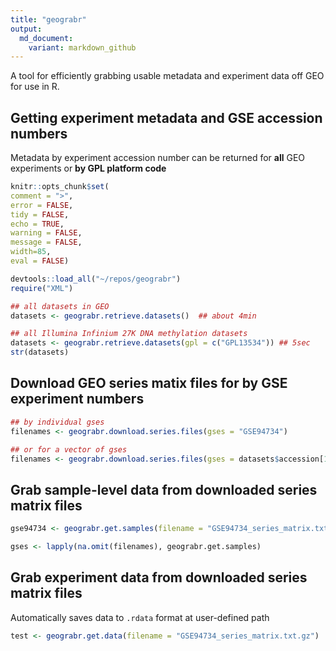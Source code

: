 ```yaml
---
title: "geograbr"
output:
  md_document:
    variant: markdown_github	
---
```


A tool for efficiently grabbing usable metadata and experiment data off GEO for use in R.

## Getting experiment metadata and GSE accession numbers

Metadata by experiment accession number can be returned for **all** GEO experiments or **by GPL platform code**

```r
knitr::opts_chunk$set(
comment = ">",
error = FALSE,
tidy = FALSE,
echo = TRUE, 
warning = FALSE, 
message = FALSE,
width=85,
eval = FALSE)
```

```r
devtools::load_all("~/repos/geograbr")
require("XML")
```

```r
## all datasets in GEO
datasets <- geograbr.retrieve.datasets()  ## about 4min
```
```r
## all Illumina Infinium 27K DNA methylation datasets
datasets <- geograbr.retrieve.datasets(gpl = c("GPL13534")) ## 5sec
str(datasets)
```


## Download GEO series matix files for by GSE experiment numbers

```r
## by individual gses
filenames <- geograbr.download.series.files(gses = "GSE94734")

## or for a vector of gses
filenames <- geograbr.download.series.files(gses = datasets$accession[1:6])
```

## Grab sample-level data from downloaded series matrix files

```r

gse94734 <- geograbr.get.samples(filename = "GSE94734_series_matrix.txt.gz")

gses <- lapply(na.omit(filenames), geograbr.get.samples)

```

## Grab experiment data from downloaded series matrix files

Automatically saves data to `.rdata` format at user-defined path

```r
test <- geograbr.get.data(filename = "GSE94734_series_matrix.txt.gz")
```
